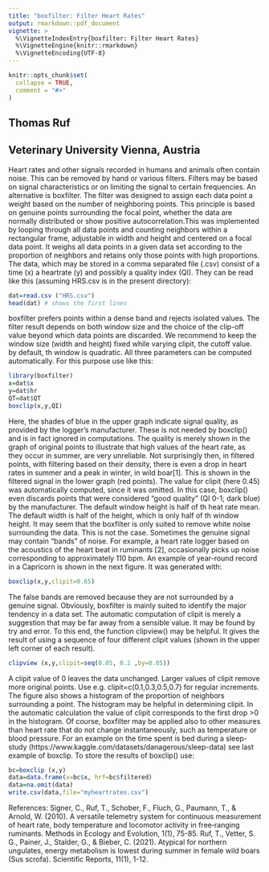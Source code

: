 ```yaml
---
title: "boxfilter: Filter Heart Rates"
output: rmarkdown::pdf_document
vignette: >
  %\VignetteIndexEntry{boxfilter: Filter Heart Rates}
  %\VignetteEngine{knitr::rmarkdown}
  %\VignetteEncoding{UTF-8}
---
```

```r
knitr::opts_chunk$set(
  collapse = TRUE,
  comment = "#>"
)
```
Thomas Ruf
----------
Veterinary University Vienna, Austria
-------------------------------------
Heart rates and other signals recorded in humans and animals often contain noise. This can be removed by hand or various filters. Filters may be based on signal characteristics or on limiting the signal to certain frequencies. An alternative is boxfilter. The filter was designed to assign each data point a weight based on the number of neighboring points. This principle is based on genuine points surrounding the focal point, whether the data are normally distributed or show positive autocorrelation.This was implemented by looping through all data points and counting neighbors within a rectangular frame, adjustable in width and height and centered on a focal data point. It weighs all data points in a given data set according to the proportion of neighbors and retains only those points with high proportions.
\newline
\newline
The data, which may be stored in a comma separated file (.csv) consist of a time (x) a heartrate (y) and possibly a quality index (QI). They can be read like this (assuming HRS.csv is in the present directory):
```r
dat=read.csv ("HRS.csv")
head(dat) # shows the first lines
```
boxfilter prefers points within a dense band and rejects isolated values. The filter result depends on both window size and the choice of  the clip-off value beyond which data points are discarded. We recommend to keep the window size (width and height) fixed while varying clipit, the cutoff value. by default, th window is quadratic. All three parameters can be computed automatically. For this purpose use like this:
```r
library(boxfilter)
x=dat$x
y=dat$hr
QT=dat$QT
boxclip(x,y,QI)
```
\begin{figure}
\begin{center}
  \includegraphics [width=0.55\columnwidth]{wb_yearclip-comp.jpg}
  \caption{Yearly heartrate of a wild boar.Upper graph: original points; lower graph: filtered points.}
\end{center}
\end{figure}
Here, the shades of blue in the upper graph indicate signal quality, as provided by the  logger's manufacturer. These is not needed by boxclip() and is in fact ignored in computations. The quality is merely shown in the graph of original points to illustrate that high values of the heart rate, as they occur in summer, are very unreliable. Not surprisingly then, in filtered points, with filtering based on their density, there is even a drop in heart rates in summer and a peak in winter, in wild boar[1]. This is shown in the filtered signal in the lower graph (red points). The value for clipit (here 0.45) was automatically computed, since it was omitted. In this case, boxclip() even discards points that were considered "good quality" (QI 0-1; dark blue) by the manufacturer. The default window height is half of th heat rate mean. The default width is half of the height, which is only half of th window height.
\newline
\newline
It may seem that the boxfilter is only suited to remove white noise surrounding the data. This is not the case. Sometimes the genuine signal may contain "bands" of noise. For example, a heart rate logger based on the acoustics of the heart beat in ruminants [2], occasionally picks up noise corresponding to approximately 110 bpm. An example of year-round record in a Capricorn is shown in the next figure. It was generated with:
```r
boxclip(x,y,clipit=0.65)
```
\begin{figure}
\begin{center}
  \includegraphics [width=0.55\columnwidth]{ibex.jpeg}
  \caption{Yearly heartrate of an ibex.Upper graph: original points; lower graph: filtered points.}
\end{center}
\end{figure}
The false bands are removed because they are not surrounded by a genuine signal. Obviously, boxfilter is mainly suited to identify the major tendency in a data set. The automatic computation of clipit is merely a suggestion that may be far away from a sensible value. It may be found by try and error. To this end, the function clipview() may be helpful. It gives the result of using a sequence of four different clipit values (shown in the upper left corner of each result).
\newline
```r
clipview (x,y,clipit=seq(0.05, 0.2 ,by=0.05))
```
\begin{figure}
\begin{center}
  \includegraphics [width=0.55\columnwidth]{wb_month.jpeg}
  \caption{Result of trying clipview with four values of clipit ranging from 0.1 to 0.7.}
\end{center}
\end{figure}
A clipit value of 0 leaves the data unchanged. Larger values of clipit remove more original points. Use e.g. clipit=c(0.1,0.3,0.5,0.7) for regular increments. The figure also shows a histogram of the proportion of neighbors surrounding a point. The histogram may be helpful in determining clipit. In the automatic calculation the value of clipit corresponds to the first drop >0 in the histogram. Of course, boxfilter may be applied also to other measures than heart rate that do not change instantaneously, such as temperature or blood pressure. For an example on the time spent is bed during a sleep-study (https://www.kaggle.com/datasets/danagerous/sleep-data) see last example of boxclip.
\newpage
To store the results of boxclip() use:
```r
bc=boxclip (x,y)
data=data.frame(x=bc$x, hrf=bc$filtered)
data=na.omit(data)
write.csv(data,file="myheartrates.csv")
```

References:
\newline
Signer, C., Ruf, T., Schober, F., Fluch, G., Paumann, T., & Arnold, W. (2010). A versatile telemetry system for continuous measurement of heart rate, body temperature and locomotor activity in free‐ranging ruminants. Methods in Ecology and Evolution, 1(1), 75-85.
\newline
Ruf, T., Vetter, S. G., Painer, J., Stalder, G., & Bieber, C. (2021). Atypical for northern ungulates, energy metabolism is lowest during summer in female wild boars (Sus scrofa). Scientific Reports, 11(1), 1-12.



